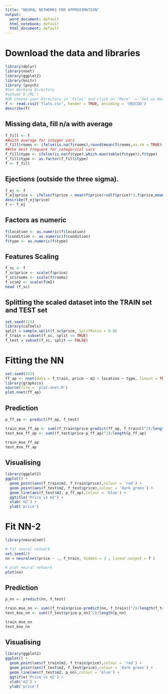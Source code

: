---
title: "NEURAL NETWORKS FOR APPROXIMATION"
output:
  word_document: default
  html_notebook: default
  html_document: default
---

# Download the data and libraries
```{r}
library(dplyr)
library(nnet)
library(ggplot2)
library(knitr)
library (psych)
#Set Working Directory
#setwd('D:/ML')
#OR Choose your Directory in 'Files' and click on 'More' -> 'Set as Working Directory' #Download file to the table. Source file is 'flats.csv'
f <- read.csv2('flats.csv', header = TRUE, encoding = 'UNICOD')
describe(f)
```

## Missing data, fill n/a with average 
```{r}
f_fill <- f
##with average for integer vars 
f_fill$rooms <- ifelse(is.na(f$rooms),round(mean(f$rooms,na.rm = TRUE)),f$rooms)
##the most frequent for categorical vars
f_fill$type <- ifelse(is.na(f$type),which.max(table(f$type)),f$type)
f_fill$type <- as.factor(f_fill$type)
f <- f_fill
```

## Ejections (outside the three sigma).
```{r}
f_ej <- f
f_ej$price <- ifelse(f$price < mean(f$price)+sd(f$price)*3,f$price,mean(f$price)+sd(f$price)*3)
describe(f_ej$price)
f <- f_ej
```

## Factors as numeric
```{r}
f$location <- as.numeric(f$location)
f$condition <- as.numeric(f$condition)
f$type <- as.numeric(f$type)
```

## Features Scaling
```{r}
f_sc <- f
f_sc$price <- scale(f$price)
f_sc$rooms <- scale(f$rooms)
f_sc$m2 <- scale(f$m2)
head (f_sc)
```

## Splitting the scaled dataset into the TRAIN set and TEST set
```{r}
set.seed(123)
library(caTools)
split = sample.split(f_sc$price, SplitRatio = 0.8)
f_train = subset(f_sc, split == TRUE)
f_test = subset(f_sc, split == FALSE)
```

# Fitting the NN
```{r results='hide'}
set.seed(333)
ff_ap <- nnet(data = f_train, price ~ m2 + location + type, linout = TRUE ,size = 6, maxit = 10000)
library(graphics)
source(file = 'plot.nnet.R')
plot.nnet(ff_ap)
```

## Prediction
```{r}
p_ff_ap <- predict(ff_ap, f_test)

train_mse_ff_ap <- sum((f_train$price-predict(ff_ap, f_train))^2)/length(f_train$price)
test_mse_ff_ap <- sum((f_test$price-p_ff_ap)^2)/length(p_ff_ap)

train_mse_ff_ap
test_mse_ff_ap
```

## Visualising
```{r}
library(ggplot2)
ggplot() +
  geom_point(aes(f_train$m2, f_train$price),colour = 'red') +
  geom_point(aes(f_test$m2, f_test$price),colour = 'dark green') +
  geom_line(aes(f_test$m2, p_ff_ap),colour = 'blue') +
  ggtitle('Price vs m2') +
  xlab('m2') +
  ylab('price')
```

# Fit NN-2 
```{r  results='hide'}
library(neuralnet)

# fit neural network
set.seed(2)
nn = neuralnet(price ~ ., f_train, hidden = 3 , linear.output = T )

# plot neural network
plot(nn)
```

## Prediction
```{r}
p_nn <- predict(nn, f_test)

train_mse_nn <- sum((f_train$price-predict(nn, f_train))^2)/length(f_train$price)
test_mse_nn <- sum((f_test$price-p_nn)^2)/length(p_nn)

train_mse_nn
test_mse_nn
```

## Visualising
```{r}
library(ggplot2)
ggplot() +
  geom_point(aes(f_train$m2, f_train$price),colour = 'red') +
  geom_point(aes(f_test$m2, f_test$price),colour = 'dark green') +
  geom_line(aes(f_test$m2, p_nn),colour = 'blue') +
  ggtitle('Price vs m2') +
  xlab('m2') +
  ylab('price')
```